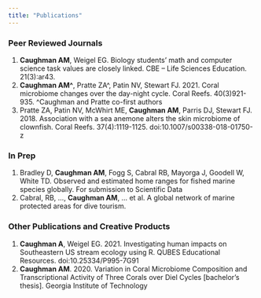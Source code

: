 ```yaml
---
title: "Publications"
---
```


### Peer Reviewed Journals

1. **Caughman AM**, Weigel EG. Biology students’ math and computer science task values are closely linked. CBE – Life Sciences Education. 21(3):ar43.
2.	**Caughman AM^**, Pratte ZA^, Patin NV, Stewart FJ. 2021. Coral microbiome changes over the day-night cycle. Coral Reefs. 40(3)921-935. ^Caughman and Pratte co-first authors
3.	Pratte ZA, Patin NV, McWhirt ME, **Caughman AM**, Parris DJ, Stewart FJ. 2018. Association with a sea anemone alters the skin microbiome of clownfish. Coral Reefs. 37(4):1119-1125. doi:10.1007/s00338-018-01750-z

### In Prep

1. Bradley D, **Caughman AM**, Fogg S, Cabral RB, Mayorga J, Goodell W, White TD. Observed and estimated home ranges for fished marine species globally. For submission to Scientific Data  
2. Cabral, RB, …, **Caughman AM**, ... et al. A global network of marine protected areas for dive tourism.

### Other Publications and Creative Products
 
1.	**Caughman A**, Weigel EG. 2021. Investigating human impacts on Southeastern US stream ecology using R. QUBES Educational Resources. doi:10.25334/P995-7G91
2.	**Caughman AM**. 2020. Variation in Coral Microbiome Composition and Transcriptional Activity of Three Corals over Diel Cycles [bachelor’s thesis]. Georgia Institute of Technology

